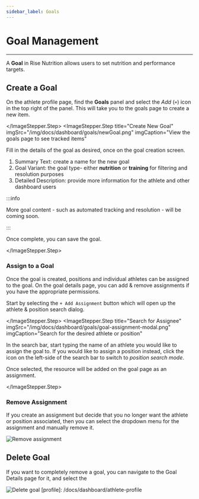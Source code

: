 ```yaml
---
sidebar_label: Goals
---
```




# Goal Management

---

A **Goal** in Rise Nutrition allows users to set nutrition and performance targets.

## Create a Goal

<ImageStepper>
  <ImageStepper.Step
    title="Add Goal"
    imgSrc="/img/docs/dashboard/goals/createGoal.png"
    imgCaption="Click the 'Add' (+) icon on the dashboard Goals panel"
  >

On the athlete profile page, find the **Goals** panel and select the *Add* (`+`) icon in the top right of the panel. This will take you to the goals page to create a new item.

  </ImageStepper.Step>
  <ImageStepper.Step
    title="Create New Goal"
    imgSrc="/img/docs/dashboard/goals/newGoal.png"
    imgCaption="View the goals page to see tracked items"
  >

Fill in the details of the goal as desired, once on the goal creation screen.

1. Summary Text: create a name for the new goal
2. Goal Variant: the goal type- either **nutrition** or **training** for filtering and resolution purposes
3. Detailed Description: provide more information for the athlete and other dashboard users

:::info

More goal content - such as automated tracking and resolution - will be coming soon.

:::

Once complete, you can save the goal.

  </ImageStepper.Step>
</ImageStepper>

### Assign to a Goal

Once the goal is created, positions and individual athletes can be assigned to the goal. On
the goal details page, you can add &amp; remove assignments if you have the appropriate permissions.

<ImageStepper>
  <ImageStepper.Step
    title="Add Assignment"
    imgSrc="/img/docs/dashboard/goals/add-assignment-btn.png"
    imgCaption="Click the '+ Add Assignment' button on the goals detail page"
  >

Start by selecting the `+ Add Assignment` button which will open up the athlete &amp; position
search dialog.

  </ImageStepper.Step>
  <ImageStepper.Step
    title="Search for Assignee"
    imgSrc="/img/docs/dashboard/goals/goal-assignment-modal.png"
    imgCaption="Search for the desired athlete or position"
  >

In the search bar, start typing the name of an athlete you would like to assign the goal to. If you
would like to assign a position instead, click the icon on the left-side of the search bar to
switch to _position search mode_.

Once selected, the resource will be added on the goal page as an assignment.

  </ImageStepper.Step>
</ImageStepper>

### Remove Assignment

If you create an assignment but decide that you no longer want the athlete or position associated,
then you can select the dropdown menu for the assignment and manually remove it.

![Remove assignment](/img/docs/dashboard/goals/remove-assignment.png)

## Delete Goal

If you want to completely remove a goal, you can navigate to the Goal Details page for it, and
select the 

![Delete goal](/img/docs/dashboard/goals/delete-goal.png)
[profile]: /docs/dashboard/athlete-profile
